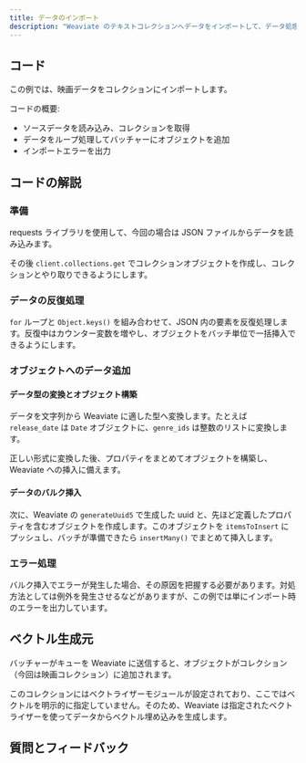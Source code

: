 ```yaml
---
title: データのインポート
description: "Weaviate のテキストコレクションへデータをインポートして、データ処理を効率化します。"
---
```



## <i class="fa-solid fa-code"></i> コード

この例では、映画データをコレクションにインポートします。

<FilteredTextBlock
  text={TSCode}
  startMarker="// BatchImportData"
  endMarker="// END BatchImportData"
  language="ts"
/>

コードの概要:
- ソースデータを読み込み、コレクションを取得
- データをループ処理してバッチャーにオブジェクトを追加
- インポートエラーを出力

## <i class="fa-solid fa-chalkboard"></i> コードの解説

### <i class="fa-solid fa-chalkboard"></i> 準備

requests ライブラリを使用して、今回の場合は JSON ファイルからデータを読み込みます。

その後 `client.collections.get` でコレクションオブジェクトを作成し、コレクションとやり取りできるようにします。

### <i class="fa-solid fa-chalkboard"></i> データの反復処理

`for` ループと `Object.keys()` を組み合わせて、JSON 内の要素を反復処理します。反復中はカウンター変数を増やし、オブジェクトをバッチ単位で一括挿入できるようにします。

<FilteredTextBlock
  text={TSCode}
  startMarker="// Iterate through data"
  endMarker="// END Iterate through data"
  language="ts"
/>


### <i class="fa-solid fa-chalkboard"></i> オブジェクトへのデータ追加

#### データ型の変換とオブジェクト構築

データを文字列から Weaviate に適した型へ変換します。たとえば `release_date` は `Date` オブジェクトに、`genre_ids` は整数のリストに変換します。

<FilteredTextBlock
  text={TSCode}
  startMarker="// Format genre_ids and release_date"
  endMarker="// Insert"
  language="ts"
/>

正しい形式に変換した後、プロパティをまとめてオブジェクトを構築し、Weaviate への挿入に備えます。 

#### データのバルク挿入

次に、Weaviate の `generateUuid5` で生成した uuid と、先ほど定義したプロパティを含むオブジェクトを作成します。このオブジェクトを `itemsToInsert` にプッシュし、バッチが準備できたら `insertMany()` でまとめて挿入します。

<FilteredTextBlock
  text={TSCode}
  startMarker="// Insert"
  endMarker="// END Insert"
  language="ts"
/>

### <i class="fa-solid fa-chalkboard"></i> エラー処理

バルク挿入でエラーが発生した場合、その原因を把握する必要があります。対処方法としては例外を発生させるなどがありますが、この例では単にインポート時のエラーを出力しています。

<FilteredTextBlock
  text={TSCode}
  startMarker="// Handle Errors"
  endMarker="// END Handle Errors"
  language="ts"
/>

## <i class="fa-solid fa-square-chevron-right"></i> ベクトル生成元

バッチャーがキューを Weaviate に送信すると、オブジェクトがコレクション（今回は映画コレクション）に追加されます。

このコレクションにはベクトライザーモジュールが設定されており、ここではベクトルを明示的に指定していません。そのため、Weaviate は指定されたベクトライザーを使ってデータからベクトル埋め込みを生成します。

## 質問とフィードバック


<DocsFeedback/>